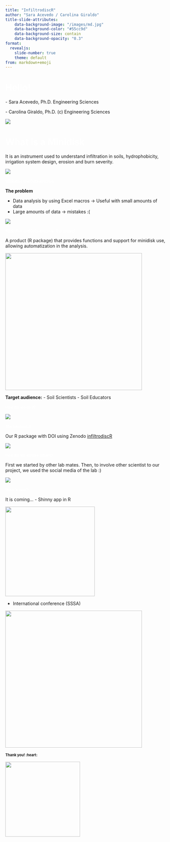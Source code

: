 ```yaml
---
title: "InfiltrodiscR" 
author: "Sara Acevedo / Carolina Giraldo"
title-slide-attributes:
    data-background-image: "/images/md.jpg"
    data-background-color: "#55cc9d"
    data-background-size: contain
    data-background-opacity: "0.3"
format:
  revealjs: 
    slide-number: true
    theme: default
from: markdown+emoji
---
```


# [Hello!]{style="color: white;float:center;text-align:left;"} {background-color="#55cc9d"}

::: incremental
\- Sara Acevedo, Ph.D. Engineering Sciences

\- Carolina Giraldo, Ph.D. (c) Engineering Sciences

![](images/syc.png){fig-align="center"}
:::

# [What is a Minidisk]{style="color: white;float:center;text-align:left;"} {background-color="#55cc9d"}

It is an instrument used to understand infiltration in soils, hydrophobicity, irrigation system design, erosion and burn severity.

![](images/mini.png){fig-align="center"}

# [Minisdisk and Data analysis]{style="color: white;float:center;text-align:left;"} {background-color="#55cc9d" style="font-size: 80%;"}

**The problem**

-   Data analysis by using Excel macros -\> Useful with small amounts of data
-   Large amounts of data -\> mistakes :(

![](images/macro.png){fig-align="center"}

# [Minisdisk and Data analysis: Our project]{style="color: white;float:center;text-align:left;"} {background-color="#55cc9d" style="font-size: 80%;"}

A product (R package) that provides functions and support for minidisk use, allowing automatization in the analysis.

![](images/ups.jpeg){fig-align="center" width="428"}

**Target audience:** - Soil Scientists - Soil Educators

# [How did we do it?]{style="color: white;float:center;text-align:left;"} {background-color="#55cc9d" style="font-size: 80%;"}

![](images/flow.png){fig-align="center"}

# [The final result]{style="color: white;float:center;text-align:left;"} {background-color="#55cc9d" style="font-size: 80%;"}

Our R package with DOI using Zenodo [infiltrodiscR](https://github.com/biofisicasuelos/infiltrodiscR)

![](images/github.png){fig-align="center"}

# [How did we involve others?]{style="color: white;float:center;text-align:left;"} {background-color="#55cc9d" style="font-size: 80%;"}

First we started by other lab mates. Then, to involve other scientist to our project, we used the social media of the lab :)

![](images/social.png){fig-align="center"}

# [What´s next?]{style="color: white;float:center;text-align:left;"} {background-color="#55cc9d" style="font-size: 80%;"}

It is coming... - Shinny app in R

![](images/shinny.png){fig-align="center" width="280"}

-   International conference (SSSA)

![](images/sssa.png){fig-align="center" width="428"}

# Thank you! :heart: {background-color="#55cc9d" style="font-size: 80%;"}

![](images/md2.jpg){fig-align="center" width="234"}

